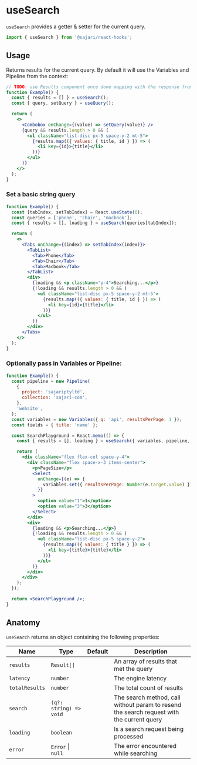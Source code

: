 
<SEO title="useSearch" description="useSearch provides a getter & setter for the current query." />

# useSearch

`useSearch` provides a getter & setter for the current query.

```js
import { useSearch } from '@sajari/react-hooks';
```

## Usage

Returns results for the current query. By default it will use the Variables and Pipeline from the context:

```jsx
// TODO: use Results component once done mapping with the response from backend
function Example() {
  const { results = [] } = useSearch();
  const { query, setQuery } = useQuery();

  return (
    <>
      <Combobox onChange={(value) => setQuery(value)} />
      {query && results.length > 0 && (
        <ul className="list-disc px-5 space-y-2 mt-5">
          {results.map(({ values: { title, id } }) => (
            <li key={id}>{title}</li>
          ))}
        </ul>
      )}
    </>
  );
}
```

### Set a basic string query

```jsx
function Example() {
  const [tabIndex, setTabIndex] = React.useState(0);
  const queries = ['phone', 'chair', 'macbook'];
  const { results = [], loading } = useSearch(queries[tabIndex]);

  return (
    <>
      <Tabs onChange={(index) => setTabIndex(index)}>
        <TabList>
          <Tab>Phone</Tab>
          <Tab>Chair</Tab>
          <Tab>Macbook</Tab>
        </TabList>
        <div>
          {loading && <p className="p-4">Searching...</p>}
          {!loading && results.length > 0 && (
            <ul className="list-disc px-5 space-y-2 mt-5">
              {results.map(({ values: { title, id } }) => (
                <li key={id}>{title}</li>
              ))}
            </ul>
          )}
        </div>
      </Tabs>
    </>
  );
}
```

### Optionally pass in Variables or Pipeline:

```jsx
function Example() {
  const pipeline = new Pipeline(
    {
      project: 'sajariptyltd',
      collection: 'sajari-com',
    },
    'website',
  );
  const variables = new Variables({ q: 'api', resultsPerPage: 1 });
  const fields = { title: 'name' };

  const SearchPlayground = React.memo(() => {
    const { results = [], loading } = useSearch({ variables, pipeline, fields });

    return (
      <div className="flex flex-col space-y-4">
        <div className="flex space-x-3 items-center">
          <p>PageSize</p>
          <Select
            onChange={(e) => {
              variables.set({ resultsPerPage: Number(e.target.value) });
            }}
          >
            <option value="1">1</option>
            <option value="3">3</option>
          </Select>
        </div>
        <div>
          {loading && <p>Searching...</p>}
          {!loading && results.length > 0 && (
            <ul className="list-disc px-5 space-y-2">
              {results.map(({ values: { title } }) => (
                <li key={title}>{title}</li>
              ))}
            </ul>
          )}
        </div>
      </div>
    );
  });

  return <SearchPlayground />;
}
```

## Anatomy

`useSearch` returns an object containing the following properties:

| Name           | Type                   | Default | Description                                                                               |
| -------------- | ---------------------- | ------- | ----------------------------------------------------------------------------------------- |
| `results`      | `Result[]`             |         | An array of results that met the query                                                    |
| `latency`      | `number`               |         | The engine latency                                                                        |
| `totalResults` | `number`               |         | The total count of results                                                                |
| `search`       | `(q?: string) => void` |         | The search method, call without param to resend the search request with the current query |
| `loading`      | `boolean`              |         | Is a search request being processed                                                       |
| `error`        | `Error` \| `null`      |         | The error encountered while searching                                                     |
